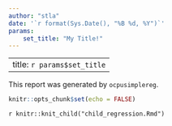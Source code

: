 ```yaml
---
author: "stla"
date: '`r format(Sys.Date(), "%B %d, %Y")`'
params: 
    set_title: "My Title!"
---
```


---
title: `r params$set_title`
---

This report was generated by `ocpusimplereg`. 


```r
knitr::opts_chunk$set(echo = FALSE)
```


`r knitr::knit_child("child_regression.Rmd")`
